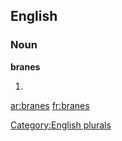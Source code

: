 ==English==

===Noun===
'''branes'''

# {{plural of|[[brane]]}}

{{anagrams:en/abenrs}}
[[Category:English plurals]]

[[ar:branes]]
[[fr:branes]]